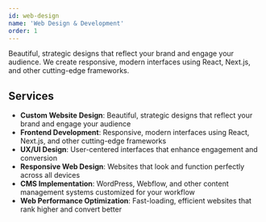 ```yaml
---
id: web-design
name: 'Web Design & Development'
order: 1
---
```


Beautiful, strategic designs that reflect your brand and engage your audience. We create responsive, modern interfaces using React, Next.js, and other cutting-edge frameworks.

## Services

- **Custom Website Design**: Beautiful, strategic designs that reflect your brand and engage your audience
- **Frontend Development**: Responsive, modern interfaces using React, Next.js, and other cutting-edge frameworks
- **UX/UI Design**: User-centered interfaces that enhance engagement and conversion
- **Responsive Web Design**: Websites that look and function perfectly across all devices
- **CMS Implementation**: WordPress, Webflow, and other content management systems customized for your workflow
- **Web Performance Optimization**: Fast-loading, efficient websites that rank higher and convert better
